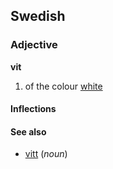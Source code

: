 ==Swedish==
===Adjective===
'''vit'''
#of the colour [[white]]

====Inflections====
{{sv-adj|vit|vitt|vite|vita|vitare|vitaste|vitaste|vitast}}

====See also====
*[[vitt#Swedish|vitt]] (''noun'')